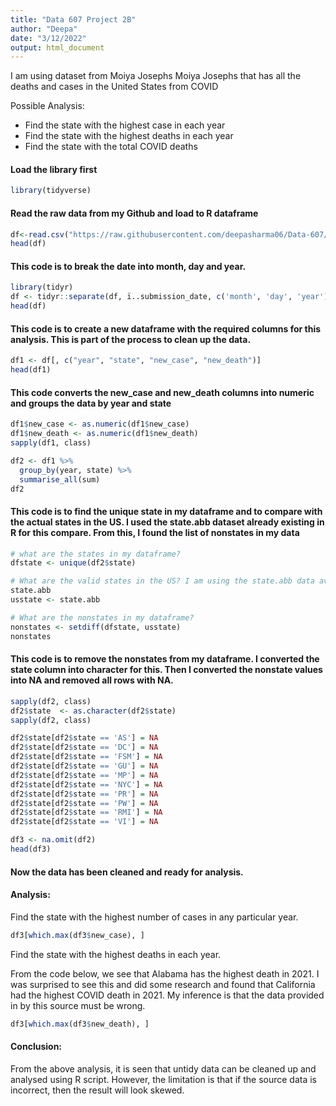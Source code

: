 ---
title: "Data 607 Project 2B"
author: "Deepa"
date: "3/12/2022"
output: html_document
---
I am using dataset from Moiya Josephs Moiya Josephs that has all the deaths and cases in the United States from COVID

Possible Analysis:

- Find the state with the highest case in each year
- Find the state with the highest deaths in each year
- Find the state with the total COVID deaths

#### Load the library first
```{r}
library(tidyverse)
```

#### Read the raw data from my Github and load to R dataframe

```{r}
df<-read.csv("https://raw.githubusercontent.com/deepasharma06/Data-607/main/United_States_COVID-19_Cases_and_Deaths_by_State_over_Time.csv", stringsAsFactors = TRUE)
head(df)
```

#### This code is to break the date into month, day and year.

```{r}
library(tidyr)
df <- tidyr::separate(df, ï..submission_date, c('month', 'day', 'year'), sep = "/",remove = FALSE)
head(df)
```

#### This code is to create a new dataframe with the required columns for this analysis. This is part of the process to clean up the data.

```{r}
df1 <- df[, c("year", "state", "new_case", "new_death")]
head(df1)
```

#### This code converts the new_case and new_death columns into numeric and groups the data by year and state

```{r}
df1$new_case <- as.numeric(df1$new_case)
df1$new_death <- as.numeric(df1$new_death)
sapply(df1, class)

df2 <- df1 %>%
  group_by(year, state) %>%
  summarise_all(sum)
df2
```
#### This code is to find the unique state in my dataframe and to compare with the actual states in the US. I used the state.abb dataset already existing in R for this compare. From this, I found the list of nonstates in my data

```{r}
# what are the states in my dataframe?
dfstate <- unique(df2$state)

# What are the valid states in the US? I am using the state.abb data available in R
state.abb
usstate <- state.abb

# What are the nonstates in my dataframe?
nonstates <- setdiff(dfstate, usstate)
nonstates

```
#### This code is to remove the nonstates from my dataframe. I converted the state column into character for this. Then I converted the nonstate values into NA and removed all rows with NA.

```{r}

sapply(df2, class)
df2$state  <- as.character(df2$state)
sapply(df2, class)

df2$state[df2$state == 'AS'] = NA
df2$state[df2$state == 'DC'] = NA
df2$state[df2$state == 'FSM'] = NA
df2$state[df2$state == 'GU'] = NA
df2$state[df2$state == 'MP'] = NA
df2$state[df2$state == 'NYC'] = NA
df2$state[df2$state == 'PR'] = NA
df2$state[df2$state == 'PW'] = NA
df2$state[df2$state == 'RMI'] = NA
df2$state[df2$state == 'VI'] = NA

df3 <- na.omit(df2) 
head(df3)

```
#### Now the data has been cleaned and ready for analysis.
#### Analysis:
Find the state with the highest number of cases in any particular year.

```{r}

df3[which.max(df3$new_case), ]

```
Find the state with the highest deaths in each year.

From the code below, we see that Alabama has the highest death in 2021. I was surprised to see this and did some research and found that California had the highest COVID death in 2021. My inference is that the data provided in by this source must be wrong.

```{r}

df3[which.max(df3$new_death), ]

```

#### Conclusion:
From the above analysis, it is seen that untidy data can be cleaned up and analysed using R script. However, the limitation is that if the source data is incorrect, then the result will look skewed.












